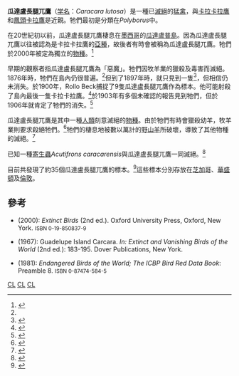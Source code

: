 {{Speciesbox
| image = Left lateral view of skull and mandible of Caracara lutosa.png
| status = EX
| status_system = IUCN3.1
| status_ref = <ref name=IUCN>{{cite iucn|url=https://www.iucnredlist.org/details/22728892/0 |title=''Caracara lutosa'' |author=BirdLife International |author-link=BirdLife International |year=2012 |access-date=26 November 2013|ref=harv}}</ref>
| extinct = 1900年或1903年
| genus = Caracara
| species = lutosa
| authority = ([[Ridgway|Ridgway]], 1876)
| synonyms =
''Polyborus plancus lutosus''<br>
''Caracara plancus lutosus''<br>
''Polyborus lutosus''<br>
''Caracara lutosus''
}}

'''瓜達盧長腿兀鷹'''（[[学名|学名]]：''Caracara lutosa''）是一種已[[滅絕|滅絕]]的[[猛禽|猛禽]]，與[[卡拉卡拉鷹|卡拉卡拉鷹]]和[[鳳頭卡拉鷹|鳳頭卡拉鷹]]是近親。牠們最初是分類在''Polyborus''中。

在20世紀初以前，瓜達盧長腿兀鷹棲息在[[墨西哥|墨西哥]]的[[瓜達盧普島|瓜達盧普島]]。因為瓜達盧長腿兀鷹以往被認為是卡拉卡拉鷹的[[亞種|亞種]]，故後者有時會被稱為瓜達盧長腿兀鷹。牠們於2000年被定為獨立的[[物種|物種]]。<ref name=AOU2000>{{Cite journal en|author=American Ornithologists' Union (AOU)|year=2000|title=Forty-second supplement to the American Ornithologists' Union Check-list of North American Birds|journal=Auk|volume=117|issue=3|pages=847-858|doi=10.1642/0004-8038(2000)117[0847:FSSTTA]2.0.CO;2}}</ref>

早期的觀察者指瓜達盧長腿兀鷹為「惡魔」。牠們因牧羊業的獵殺及毒害而滅絕。1876年時，牠們在島內仍很普遍。<ref name="EllisNTB"/>但到了1897年時，就只見到一隻<ref name=Kaeding1905>{{Cite journal en|author=Kaeding, Henry B.|year=1905|title=Birds from the West Coast of Lower California and Adjacent Islands (Part II)|journal=Condor|volume=7|issue=4|pages=134-138|url=http://elibrary.unm.edu/sora/Condor/files/issues/v007n05/p0134-p0138.pdf|access-date=2009-01-16|archive-url=https://web.archive.org/web/20081003034115/http://elibrary.unm.edu/sora/Condor/files/issues/v007n05/p0134-p0138.pdf|archive-date=2008-10-03|dead-url=yes}}</ref>，但相信仍未消失。於1900年，Rollo Beck捕捉了9隻瓜達盧長腿兀鷹作為標本。他可能射殺了島內最後一隻卡拉卡拉鷹。<ref name=Abbott1935>{{Cite journal en|author=Abbott, C. B.|year=1933|title=Closing history of the Guadalupe Caracara|journal=Condor|volume=35|pages=10-15}}</ref>於1903年有多個未確認的報告見到牠們，但於1906年就肯定了牠們的消失。<ref name=ThayerBangs1908>{{Cite journal en|author=Thayer, John E. & Bangs, Outram|year=1908|title=The Present State of the Ornis of Guadaloupe Island|journal=Condor|volume=10|issue=3|pages=101-106|doi=10.2307/1360977|url=http://elibrary.unm.edu/sora/Condor/files/issues/v010n03/p0101-p0106.pdf|access-date=2009-01-16|archive-url=https://web.archive.org/web/20120205020939/http://elibrary.unm.edu/sora/Condor/files/issues/v010n03/p0101-p0106.pdf|archive-date=2012-02-05|dead-url=yes}}</ref>

瓜達盧長腿兀鷹是其中一種[[人類|人類]]刻意滅絕的[[物種|物種]]。由於牠們有時會獵殺幼羊，牧羊業則要求殺絕牠們。<ref name="EllisNTB">{{cite book en| last = Ellis| first = Richard | title = No Turning Back: The Life and Death of Animal Species| url = https://archive.org/details/noturningbacklif00elli| publisher = Harper Perennial | date = 2004| location = New York| pages = [https://archive.org/details/noturningbacklif00elli/page/172 172]| isbn =0-06-055804-0 }}</ref>牠們的棲息地被數以萬計的[[野山羊|野山羊]]所破壞，導致了其他物種的滅絕。<ref name=Leon2003>{{Cite journal en|author=León de la Luz, José Luis; Rebman, Jon P. & Oberbauer, Thomas|year=2003|title=On the urgency of conservation on Guadalupe Island, Mexico: is it a lost paradise?|journal=Biodiversity and Conservation|volume=12|issue=5|pages=1073-1082|doi=10.1023/A:1022854211166}}</ref>

已知一種[[寄生蟲|寄生蟲]]''Acutifrons caracarensis''與瓜達盧長腿兀鷹一同滅絕。<ref name=Mey1990>{{Cite journal en|author=Mey, Eberhard |year=1990 |title=Eine neue ausgestorbene Vogel-Ischnozere von Neuseeland, ''Huiacola extinctus'' (Insecta, Phthiraptera) |journal=Zoologischer Anzeiger |volume=224 |issue=1/2 |pages=49-73 |url=http://www.phthiraptera.org/Publications/0472.pdf |deadurl=yes |archiveurl=https://web.archive.org/web/20071012042110/http://www.phthiraptera.org/Publications/0472.pdf |archivedate=2007-10-12 }}</ref>

目前共發現了約35個瓜達盧長腿兀鷹的標本。<ref name=Luther1996>{{Cite book en|author=Luther, Dieter|year=1996|title=Die ausgestorbenen Vögel der Welt (Die neue Brehm-Bücherei '''424''')|edition=4th ed.|language=de|publisher=Westarp-Wissenschaften, Magdeburg|location=Spektrum, Heidelberg|id=ISBN 3-89432-213-6}}</ref>這些標本分別存放在[[芝加哥|芝加哥]]、[[華盛頓|華盛頓]]及[[倫敦|倫敦]]。

== 參考 ==
{{reflist}}
* {{aut|Fuller, Errol}} (2000): ''Extinct Birds'' (2nd ed.). Oxford University Press, Oxford, New York. <small>ISBN 0-19-850837-9</small>
* {{aut|Greenway, James C. Jr.}} (1967): Guadelupe Island Carcara. ''In: Extinct and Vanishing Birds of the World'' (2nd ed.): 183-195. Dover Publications, New York.
* {{aut|King, Warren B. (ed.)}} (1981): ''Endangered Birds of the World; The ICBP Bird Red Data Book'': Preamble 8. <small>ISBN 0-87474-584-5</small>
{{Taxonbar|from=Q398445}}

[[Category:IUCN紅色名錄絕滅物種|CL]]
[[Category:隼科|CL]]
[[Category:墨西哥鳥類|CL]]
